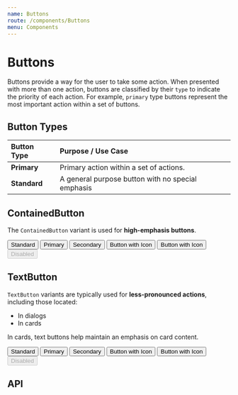 ```yaml
---
name: Buttons
route: /components/Buttons
menu: Components
---
```



# Buttons

Buttons provide a way for the user to take some action. When presented with more than one action, buttons are classified by their `type` to indicate the priority of each action. For example, `primary` type buttons represent the most important action within a set of buttons.

## Button Types

| Button Type  | Purpose / Use Case                                |
| :----------- | :------------------------------------------------ |
| **Primary**  | Primary action within a set of actions.           |
| **Standard** | A general purpose button with no special emphasis |

## ContainedButton

The `ContainedButton` variant is used for **high-emphasis buttons**.

<Playground>
  <SpacedGroup>
    <Button>Standard</Button>
    <Button type="primary">Primary</Button>
    <Button type="secondary">Secondary</Button>
    <Button>
      <AssetIcon /> Button with Icon
    </Button>
    <Button type="primary">
      <AssetIcon /> Button with Icon
    </Button>
    <Button disabled>Disabled</Button>
  </SpacedGroup>
</Playground>

## TextButton

`TextButton` variants are typically used for **less-pronounced actions**, including those located:

- In dialogs
- In cards

In cards, text buttons help maintain an emphasis on card content.

<Playground>
  <SpacedGroup>
    <Button variant="text">Standard</Button>
    <Button variant="text" type="primary">
      Primary
    </Button>
    <Button variant="text" type="secondary">
      Secondary
    </Button>
    <Button variant="text">
      <AssetIcon /> Button with Icon
    </Button>
    <Button variant="text" type="primary">
      <AssetIcon /> Button with Icon
    </Button>
    <Button variant="text" disabled>
      Disabled
    </Button>
  </SpacedGroup>
</Playground>

## API

<PropsTable of={Button} />
